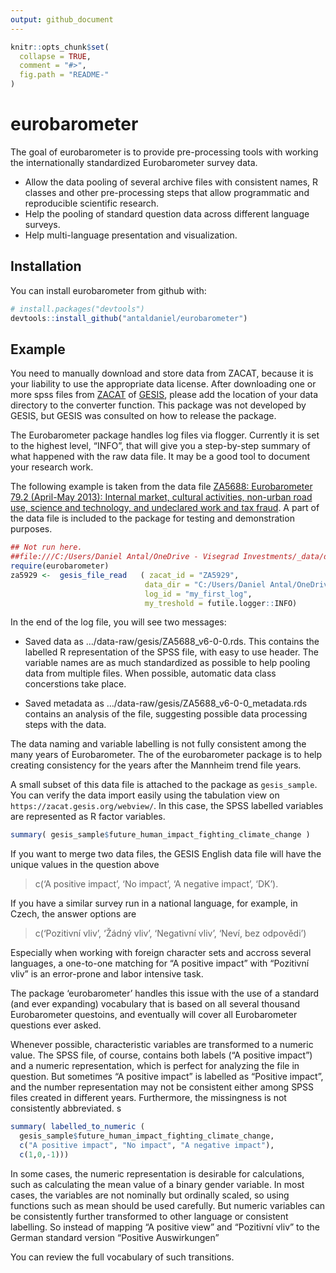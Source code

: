```yaml
---
output: github_document
---
```


<!-- README.md is generated from README.Rmd. Please edit that file -->

```r
knitr::opts_chunk$set(
  collapse = TRUE,
  comment = "#>",
  fig.path = "README-"
)
```

# eurobarometer

The goal of eurobarometer is to provide pre-processing tools with working the internationally standardized Eurobarometer survey data. 

*	Allow the data pooling of several archive files with consistent names, R classes and other pre-processing steps that allow programmatic and reproducible scientific research.
*	Help the pooling of standard question data across different language surveys.
*	Help multi-language presentation and visualization.


## Installation

You can install eurobarometer from github with:

```r
# install.packages("devtools")
devtools::install_github("antaldaniel/eurobarometer")
```

## Example

You need to manually download and store data from ZACAT, because it is your liability to use the appropriate data license.  After downloading one or more spss files from [ZACAT](https://zacat.gesis.org/webview/) of [GESIS](https://www.gesis.org/home/), please add the location of your data directory to the converter function. This package was not developed by GESIS, but GESIS was consulted on how to release the package.

The Eurobarometer package handles log files via flogger. Currently it is set to the highest level, “INFO”, that will give you a step-by-step summary of what happened with the raw data file. It may be a good tool to document your research work. 

The following example is taken from the data file  [ZA5688: Eurobarometer 79.2 (April-May 2013): Internal market, cultural activities, non-urban road use, science and technology, and undeclared work and tax fraud](https://dbk.gesis.org/dbksearch/sdesc2.asp?no=5929). A part of the data file is included to the package for testing and demonstration purposes. 

```r
## Not run here.
##file:///C:/Users/Daniel Antal/OneDrive - Visegrad Investments/_data/data-raw/gesis/ZA5688_v6-0-0.sav
require(eurobarometer)
za5929 <-  gesis_file_read   ( zacat_id = "ZA5929",
                              data_dir = "C:/Users/Daniel Antal/OneDrive - Visegrad Investments/_data/data-raw/gesis/",
                              log_id = "my_first_log",
                              my_treshold = futile.logger::INFO)
```

In the end of the log file, you will see two messages:

* Saved data as .../data-raw/gesis/ZA5688_v6-0-0.rds.  This contains the labelled R representation of the SPSS file, with easy to use header. The variable names are as much standardized as possible to help pooling data from multiple files. When possible, automatic data class concerstions take place.

* Saved metadata as .../data-raw/gesis/ZA5688_v6-0-0_metadata.rds contains an analysis of the file, suggesting possible data processing steps with the data.

The data naming and variable labelling is not fully consistent among the many years of Eurobarometer. The of the eurobarometer package is to help creating consistency for the years after the Mannheim trend file years. 

A small subset of this data file is attached to the package as `gesis_sample`. 
You can verify the data import easily using the tabulation view on  `https://zacat.gesis.org/webview/`. In this case, the SPSS labelled variables are represented as R factor variables.

```r
summary( gesis_sample$future_human_impact_fighting_climate_change )
```


If you want to merge two data files, the GESIS English data file will have the unique values in the question above 

> c(‘A positive impact’, ‘No impact’, ‘A negative impact’, ‘DK’).  

If you have a similar survey run in a national language, for example, in Czech, the answer options are 

>c(‘Pozitivní vliv’, ‘Žádný vliv’, ‘Negativní vliv’, ‘Neví, bez
odpovědi’)

Especially when working with foreign character sets and accross several languages, a one-to-one matching for "A positive impact" with "Pozitivní vliv" is an error-prone and labor intensive task.

The package 'eurobarometer' handles this issue with the use of a standard (and ever expanding) vocabulary that is based on all several thousand Eurobarometer questoins, and eventually will cover all Eurobarometer questions ever asked. 

Whenever possible, characteristic variables are transformed to a numeric value.  The SPSS file, of course, contains both labels (“A positive impact”) and a numeric representation, which is perfect for analyzing the file in question.  But sometimes “A positive impact” is labelled as “Positive impact”, and the number representation may not be consistent either among SPSS files created in different years.  Furthermore, the missingness is not consistently abbreviated. s 

```r
summary( labelled_to_numeric (
  gesis_sample$future_human_impact_fighting_climate_change,
  c("A positive impact", "No impact", "A negative impact"), 
  c(1,0,-1)))
```

In some cases, the numeric representation is desirable for calculations, such as calculating the mean value of a binary gender variable.  In most cases, the variables are not nominally but ordinally scaled, so using functions such as mean should be used carefully. But numeric variables can be consistently further transformed to other language or consistent labelling.  So instead of mapping “A positive view” and “Pozitivní vliv” to the German standard version “Positive Auswirkungen”

You can review the full vocabulary of such transitions.  
